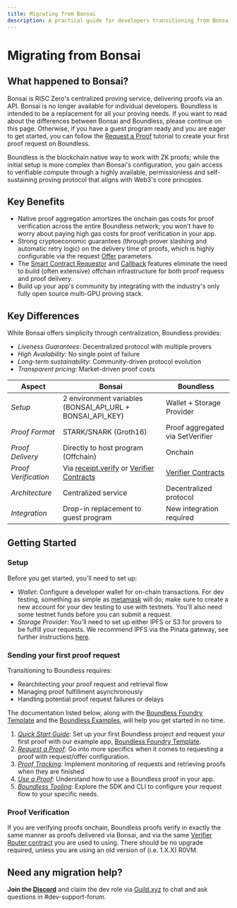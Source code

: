 ```yaml
---
title: Migrating from Bonsai
description: A practical guide for developers transitioning from Bonsai to Boundless
---
```


# Migrating from Bonsai

## What happened to Bonsai?

Bonsai is RISC Zero's centralized proving service, delivering proofs via an API. Bonsai is no longer available for individual developers. Boundless is intended to be a replacement for all your proving needs. If you want to read about the differences between Bonsai and Boundless, please continue on this page. Otherwise, if you have a guest program ready and you are eager to get started, you can follow the [Request a Proof](/developers/tutorials/request) tutorial to create your first proof request on Boundless.

Boundless is the blockchain native way to work with ZK proofs; while the initial setup is more complex than Bonsai's  configuration, you gain access to verifiable compute through a highly available, permissionless and self-sustaining proving protocol that aligns with Web3's core principles.

## Key Benefits

- Native proof aggregation amortizes the onchain gas costs for proof verification across the entire Boundless network; you won't have to worry about paying high gas costs for proof verification in your app.
- Strong cryptoeconomic guarantees (through prover slashing and automatic retry logic) on the delivery time of proofs, which is highly configurable via the request [Offer](/developers/tutorials/pricing) parameters.
- The [Smart Contract Requestor](/developers/tutorials/smart-contract-requestor) and [Callback](/developers/tutorials/callbacks) features eliminate the need to build (often extensive) offchain infrastructure for both proof requess and proof delivery.
- Build up your app's community by integrating with the industry's only fully open source multi-GPU proving stack.

## Key Differences

While Bonsai offers simplicity through centralization, Boundless provides:

- *Liveness Guarantees*: Decentralized protocol with multiple provers
- *High Availability*: No single point of failure
- *Long-term sustainability*: Community-driven protocol evolution
- *Transparent pricing*: Market-driven proof costs

| Aspect | Bonsai | Boundless |
|--------|--------|-----------|
| *Setup* | 2 environment variables (BONSAI_API_URL + BONSAI_API_KEY) | Wallet + Storage Provider  |
| *Proof Format* | STARK/SNARK (Groth16) | Proof aggregated via SetVerifier |
| *Proof Delivery* | Directly to host program (Offchain) | Onchain |
| *Proof Verification* | Via [receipt.verify](https://docs.rs/risc0-zkvm/latest/risc0_zkvm/struct.Receipt.html#method.verify) or [Verifier Contracts](/developers/smart-contracts/verifier-contracts) | [Verifier Contracts](/developers/smart-contracts/verifier-contracts)|
| *Architecture* | Centralized service | Decentralized protocol |
| *Integration* | Drop-in replacement to guest program | New integration required |

## Getting Started

### Setup

Before you get started, you'll need to set up:

- *Wallet*: Configure a developer wallet for on-chain transactions. For dev testing, something as simple as [metamask](https://metamask.io/en-GB) will do; make sure to create a new account for your dev testing to use with testnets. You'll also need some testnet funds before you can submit a request.
- *Storage Provider*: You'll need to set up either IPFS or S3 for provers to be fulfill your requests. We recommend IPFS via the Pinata gateway, see further instructions [here](/developers/tutorials/request#storage-provider).

### Sending your first proof request

Transitioning to Boundless requires:

- Rearchitecting your proof request and retrieval flow
- Managing proof fulfillment asynchronously
- Handling potential proof request failures or delays

The documentation listed below, along with the [Boundless Foundry Template](https://github.com/boundless-xyz/boundless-foundry-template) and the [Boundless Examples](https://github.com/boundless-xyz/boundless/tree/main/examples), will help you get started in no time.

1. *[Quick Start Guide](/developers/quick-start)*: Set up your first Boundless project and request your first proof with our example app, [Boundless Foundry Template](https://github.com/boundless-xyz/boundless-foundry-template).
2. *[Request a Proof](/developers/tutorials/request)*: Go into more specifics when it comes to requesting a proof with request/offer configuration.
3. *[Proof Tracking](TODO)*: Implement monitoring of requests and retrieving proofs when they are finished
4. *[Use a Proof](/developers/tutorials/use)*: Understand how to use a Boundless proof in your app.
5. *[Boundless Tooling](/developers/tooling/sdk)*: Explore the SDK and CLI to configure your request flow to your specific needs.


### Proof Verification

If you are verifying proofs onchain, Boundless proofs verify in exactly the same manner as proofs delivered via Bonsai, and via the same [Verifier Router contract](/developers/smart-contracts/verifier-contracts) you are used to using. There should be no upgrade required, unless you are using an old version of (i.e. 1.X.X) R0VM.

## Need any migration help?

**Join the [Discord](https://discord.gg/aXRuD6spez)** and claim the dev role via [Guild.xyz](https://guild.xyz/boundless-xyz) to chat and ask questions in #dev-support-forum.
